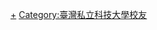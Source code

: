 {{Catnav|頁面分類|人物|校友|大學校友|台灣大專院校校友}}
{{catmore|臺北城市科技大學}}

[[Category:臺北城市科技大學|+]]
[[Category:臺灣私立科技大學校友|Category:臺灣私立科技大學校友]]